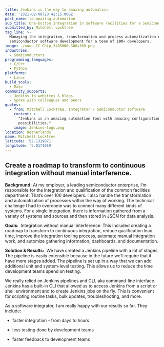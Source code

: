 ```yaml
---
title: Jenkins is the way to amazing automation
date: '2021-02-08T20:42:15.000Z'
post_name: to-amazing-automation
sub_title: One-button Integration in Software Facilities for a Semiconductor Leader
submitted_by: Mitchell Locktree
tag_line: >-
  Managing the integration, transformation and process automatization of
  semiconductor software development for a team of 100+ developers.
image: ./noun_IC-Chip_3405060-300x300.png
industries:
  - Semiconductors
programming_languages:
  - C/C++
  - Python
platforms:
  - Linux
build_tools:
  - Make
community_supports:
  - Jenkins.io websites & blogs
  - Spoke with colleagues and peers
quotes:
  - from: Mitchell Locktree, Integrator / Semiconductor software
    content: >-
      "Jenkins is an amazing automation tool with amazing configuration
      possibilities."
    image: Jenkins-logo.png
location: Netherlands
name: Mitchell Locktree
latitude: '52.1319071'
longitude: '5.0171019'
---
```

## Create a roadmap to transform to continuous integration without manual interference.

**Background:** At my employer, a leading semiconductor enterprise, I’m responsible for the integration and qualification of the common facilities department. That’s over 100 developers. I also handle the transformation and automatization of processes within the way of working. The technical challenge I had to overcome was to connect many different kinds of systems. For a single integration, there is information gathered from a variety of systems and sources and then stored in JSON for data analysis.

**Goals:**  Integration without manual interference. This included creating a roadmap to transform to continuous integration, reduce qualification lead time, improve the integration tooling process, automate manual integration work, and automize gathering information, dashboards, and documentation.

<Testimonal idx="0" />

**Solution & Results:**  We have created a Jenkins pipeline with a lot of stages. The pipeline is easily extensible because in the future we’ll require that it have more stages added. The pipeline is set up in a way that we can add additional unit and system-level testing. This allows us to reduce the time development teams spend on testing.

We really relied on Jenkins pipelines and CLI, aka command-line interface. Jenkins has a built-in CLI that allowed us to access Jenkins from a script or shell environment and to create Jenkins jobs on the fly. This is convenient for scripting routine tasks, bulk updates, troubleshooting, and more.

As a software integrator, I am really happy with our results so far. They include:

-   faster integration - from days to hours

-   less testing done by development teams

-   faster feedback to development teams
